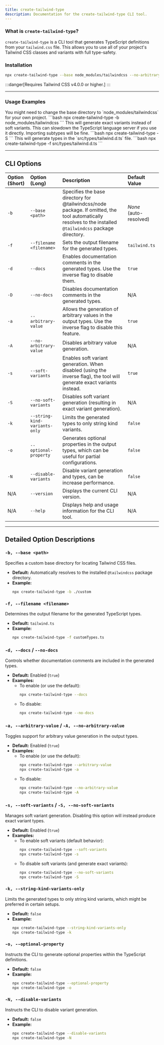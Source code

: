 ```yaml
---
title: create-tailwind-type
description: Documentation for the create-tailwind-type CLI tool.
---
```



### What is `create-tailwind-type`?

`create-tailwind-type` is a CLI tool that generates TypeScript definitions from your `tailwind.css` file.
This allows you to use all of your project's Tailwind CSS classes and variants with full type-safety.

### Installation

```bash /create-tailwind-type/
npx create-tailwind-type --base node_modules/tailwindcss --no-arbitrary-value --disable-variants
```

:::danger[Requires Tailwind CSS v4.0.0 or higher.]
:::

---

### Usage Examples

<CardGrid>
    <Card title="Use custom plugins">
        You might need to change the base directory to
        `node_modules/tailwindcss` for your own project. ```bash npx
        create-tailwind-type -b node_modules/tailwindcss ```
    </Card>
    <Card title="Generate exact variants">
        This will generate exact variants instead of soft variants. This can
        slowdown the TypeScript language server if you use it directly.
        Importing subtypes will be fine. ```bash npx create-tailwind-type -S ```
    </Card>
    <Card title="Change output filename">
        This will generate types in the `src/types/tailwind.d.ts` file. ```bash
        npx create-tailwind-type -f src/types/tailwind.d.ts ```
    </Card>
</CardGrid>

---

## CLI Options

| Option (Short) | Option (Long)                 | Description                                                                                                                                                | Default Value          |
| :------------- | :---------------------------- | :--------------------------------------------------------------------------------------------------------------------------------------------------------- | :--------------------- |
| `-b`           | `--base <path>`               | Specifies the base directory for @tailwindcss/node package. If omitted, the tool automatically resolves to the installed `@tailwindcss` package directory. | _None_ (auto-resolved) |
| `-f`           | `--filename <filename>`       | Sets the output filename for the generated types.                                                                                                          | `tailwind.ts`          |
| `-d`           | `--docs`                      | Enables documentation comments in the generated types. Use the inverse flag to disable them.                                                               | `true`                 |
| `-D`           | `--no-docs`                   | Disables documentation comments in the generated types.                                                                                                    | N/A                    |
| `-a`           | `--arbitrary-value`           | Allows the generation of arbitrary values in the output types. Use the inverse flag to disable this feature.                                               | `true`                 |
| `-A`           | `--no-arbitrary-value`        | Disables arbitrary value generation.                                                                                                                       | N/A                    |
| `-s`           | `--soft-variants`             | Enables soft variant generation. When disabled (using the inverse flag), the tool will generate exact variants instead.                                    | `true`                 |
| `-S`           | `--no-soft-variants`          | Disables soft variant generation (resulting in exact variant generation).                                                                                  | N/A                    |
| `-k`           | `--string-kind-variants-only` | Limits the generated types to only string kind variants.                                                                                                   | `false`                |
| `-o`           | `--optional-property`         | Generates optional properties in the output types, which can be useful for partial configurations.                                                         | `false`                |
| `-N`           | `--disable-variants`          | Disable variant generation and types, can be increase performance.                                                                                         | `false`                |
| N/A            | `--version`                   | Displays the current CLI version.                                                                                                                          | N/A                    |
| N/A            | `--help`                      | Displays help and usage information for the CLI tool.                                                                                                      | N/A                    |

---

## Detailed Option Descriptions

### `-b, --base <path>`

Specifies a custom base directory for locating Tailwind CSS files.

- **Default:** Automatically resolves to the installed `@tailwindcss` package directory.
- **Example:**
    ```bash
    npx create-tailwind-type -b ./custom
    ```

### `-f, --filename <filename>`

Determines the output filename for the generated TypeScript types.

- **Default:** `tailwind.ts`
- **Example:**
    ```bash
    npx create-tailwind-type -f customTypes.ts
    ```

### `-d, --docs` / `--no-docs`

Controls whether documentation comments are included in the generated types.

- **Default:** Enabled (`true`)
- **Examples:**
    - To enable (or use the default):
        ```bash
        npx create-tailwind-type --docs
        ```
    - To disable:
        ```bash
        npx create-tailwind-type --no-docs
        ```

### `-a, --arbitrary-value` / `-A, --no-arbitrary-value`

Toggles support for arbitrary value generation in the output types.

- **Default:** Enabled (`true`)
- **Examples:**
    - To enable (or use the default):
        ```bash
        npx create-tailwind-type --arbitrary-value
        npx create-tailwind-type -a
        ```
    - To disable:
        ```bash
        npx create-tailwind-type --no-arbitrary-value
        npx create-tailwind-type -A
        ```

### `-s, --soft-variants` / `-S, --no-soft-variants`

Manages soft variant generation. Disabling this option will instead produce exact variant types.

- **Default:** Enabled (`true`)
- **Examples:**
    - To enable soft variants (default behavior):
        ```bash
        npx create-tailwind-type --soft-variants
        npx create-tailwind-type -s
        ```
    - To disable soft variants (and generate exact variants):
        ```bash
        npx create-tailwind-type --no-soft-variants
        npx create-tailwind-type -S
        ```

### `-k, --string-kind-variants-only`

Limits the generated types to only string kind variants, which might be preferred in certain setups.

- **Default:** `false`
- **Example:**
    ```bash
    npx create-tailwind-type --string-kind-variants-only
    npx create-tailwind-type -k
    ```

### `-o, --optional-property`

Instructs the CLI to generate optional properties within the TypeScript definitions.

- **Default:** `false`
- **Example:**
    ```bash
    npx create-tailwind-type --optional-property
    npx create-tailwind-type -o
    ```

### `-N, --disable-variants`

Instructs the CLI to disable variant generation.

- **Default:** `false`
- **Example:**
    ```bash
    npx create-tailwind-type --disable-variants
    npx create-tailwind-type -N
    ```
